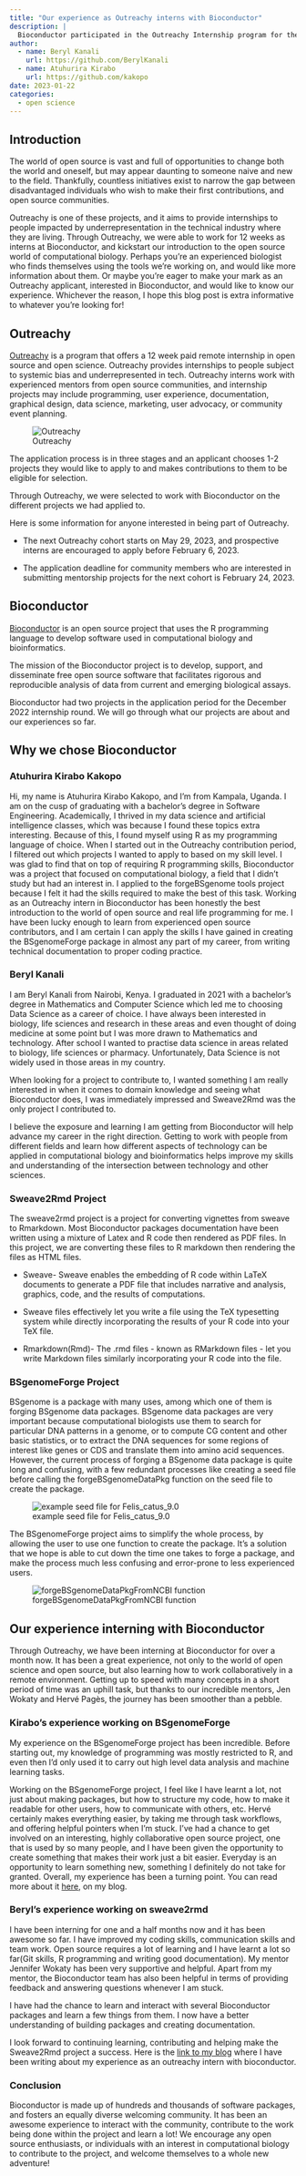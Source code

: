 ```yaml
---
title: "Our experience as Outreachy interns with Bioconductor"
description: |
  Bioconductor participated in the Outreachy Internship program for the December 2022 cohort. Our interns share their experience working on their various projects and   bioconductor in general.
author:
  - name: Beryl Kanali
    url: https://github.com/BerylKanali
  - name: Atuhurira Kirabo 
    url: https://github.com/kakopo
date: 2023-01-22
categories:
  - open science
---
```


## Introduction

The world of open source is vast and full of opportunities to change both the world and oneself, but may appear daunting to someone naive and new to the field. Thankfully, countless initiatives exist to narrow the gap between disadvantaged individuals who wish to make their first contributions, and open source communities. 

Outreachy is one of these projects, and it aims to provide internships to people impacted by underrepresentation in the technical industry where they are living. Through Outreachy, we were able to work for 12 weeks as interns at Bioconductor, and kickstart our introduction to the open source world of computational biology. Perhaps you're an experienced biologist who finds themselves using the tools we're working on, and would like more information about them. Or maybe you're eager to make your mark as an Outreachy applicant, interested in Bioconductor, and would like to know our experience. Whichever the reason, I hope this blog post is extra informative to whatever you're looking for!

## Outreachy

[Outreachy](https://www.outreachy.org/) is a program that offers a 12 week paid remote internship in open source and open science. Outreachy provides internships to people subject to systemic bias and underrepresented in tech. Outreachy interns work with experienced mentors from open source communities, and internship projects may include programming, user experience, documentation, graphical design, data science, marketing, user advocacy, or community event planning.

![Outreachy](outreachy_homepage.png)

The application process is in three stages and an applicant chooses 1-2 projects they would like to apply to and makes contributions to them to be eligible for selection.

Through Outreachy, we were selected to work with Bioconductor on the different projects we had applied to.

Here is some information for anyone interested in being part of Outreachy.

- The next Outreachy cohort starts on May 29, 2023, and prospective interns are encouraged to apply before February 6, 2023.

- The application deadline for community members who are interested in submitting mentorship projects for the next cohort is February 24, 2023. 

## Bioconductor

[Bioconductor](https://bioconductor.org/) is an open source project that uses the R programming language to develop software used in computational biology and bioinformatics.

The mission of the Bioconductor project is to develop, support, and disseminate free open source software that facilitates rigorous and reproducible analysis of data from current and emerging biological assays.

Bioconductor had two projects in the application period for the December 2022 internship round. We will go through what our projects are about and our experiences so far.

## Why we chose Bioconductor 
### Atuhurira Kirabo Kakopo
Hi, my name is Atuhurira Kirabo Kakopo, and I’m from Kampala, Uganda. I am on the cusp of graduating with a bachelor’s degree in Software Engineering. Academically, I thrived in my data science and artificial intelligence classes, which was because I found these topics extra interesting. Because of this, I found myself using R as my programming language of choice. 
When I started out in the Outreachy contribution period, I filtered out which projects I wanted to apply to based on my skill level. I was glad to find that on top of requiring R programming skills, Bioconductor was a project that focused on computational biology, a field that I didn’t study but had an interest in. I applied to the forgeBSgenome tools project because I felt it had the skills required to make the best of this task.
Working as an Outreachy intern in Bioconductor has been honestly the best introduction to the world of open source and real life programming for me. I have been lucky enough to learn from experienced open source contributors, and I am certain I can apply the skills I have gained in creating the BSgenomeForge package in almost any part of my career, from writing technical documentation to proper coding practice. 

### Beryl Kanali
I am Beryl Kanali from Nairobi, Kenya. I graduated in 2021 with a bachelor’s degree in Mathematics and Computer Science which led me to choosing Data Science as a career of choice. I have always been interested in biology, life sciences and research in these areas and even thought of doing medicine at some point but I was more drawn to Mathematics and technology. After school I wanted to practise data science in areas related to biology, life sciences or pharmacy. Unfortunately, Data Science is not widely used in those areas in my country. 

When looking for a project to contribute to, I wanted something I am really interested in when it comes to domain knowledge and seeing what Bioconductor does, I was immediately impressed and Sweave2Rmd was the only project I contributed to.

I believe the exposure and learning I am getting from Bioconductor will help advance my career in the right direction. Getting to work with people from different fields and learn how different aspects of technology can be applied in computational biology and bioinformatics helps improve my skills and understanding of the intersection between technology and other sciences.

### Sweave2Rmd Project
The sweave2rmd project is a project for converting vignettes from sweave to Rmarkdown. Most Bioconductor packages documentation have been written using a mixture of Latex and R code then rendered as PDF files. In this project, we are converting these files to R markdown then rendering the files as HTML files.

-   Sweave- Sweave enables the embedding of R code within LaTeX documents to generate a PDF file that includes narrative and analysis, graphics, code, and the results of computations.

-   Sweave files effectively let you write a file using the TeX typesetting system while directly incorporating the results of your R code into your TeX file.

-   Rmarkdown(Rmd)- The .rmd files - known as RMarkdown files - let you write Markdown files similarly incorporating your R code into the file.

### BSgenomeForge Project
BSgenome is a package with many uses, among which one of them is forging BSgenome data packages. BSgenome data packages are very important because computational biologists use them to search for particular DNA patterns in a genome, or to compute CG content and other basic statistics, or to extract the DNA sequences for some regions of interest like genes or CDS and translate them into amino acid sequences. However, the current process of forging a BSgenome data package is quite long and confusing, with a few redundant processes like creating a seed file before calling the forgeBSgenomeDataPkg function on the seed file to create the package.

![example seed file for Felis_catus_9.0](seed_file_Felis_catus_9.0.png)

The BSgenomeForge project aims to simplify the whole process, by allowing the user to use one function to create the package. It’s a solution that we hope is able to cut down the time one takes to forge a package, and make the process much less confusing and error-prone to less experienced users.

![forgeBSgenomeDataPkgFromNCBI function](forgeBSgenomeDataPkgFromNCBI.png)

## Our experience interning with Bioconductor
Through Outreachy, we have been interning at Bioconductor for over a month now. It has been a great experience, not only to the world of open science and open source, but also learning how to work collaboratively in a remote environment. Getting up to speed with many concepts in a short period of time was an uphill task, but thanks to our incredible mentors, Jen Wokaty and Hervé Pagès, the journey has been smoother than a pebble. 

### Kirabo’s experience working on BSgenomeForge

My experience on the BSgenomeForge project has been incredible. Before starting out, my knowledge of programming was mostly restricted to R, and even then I’d only used it to carry out high level data analysis and machine learning tasks.

Working on the BSgenomeForge project, I feel like I have learnt a lot, not just about making packages, but how to structure my code, how to make it readable for other users, how to communicate with others, etc. Hervé certainly makes everything easier, by taking me through task workflows, and offering helpful pointers when I’m stuck. I’ve had a chance to get involved on an interesting, highly collaborative open source project, one that is used by so many people, and I have been given the opportunity to create something that makes their work just a bit easier. Everyday is an opportunity to learn something new, something I definitely do not take for granted. Overall, my experience has been a turning point. You can read more about it [here](https://kakopo.wordpress.com/), on my blog.

### Beryl’s experience working on sweave2rmd

I have been interning for one and a half months now and it has been awesome so far. I have improved my coding skills, communication skills and team work. Open source requires a lot of learning and I have learnt a lot so far(Git skills, R programming and writing good documentation). My mentor Jennifer Wokaty has been very supportive and helpful. Apart from my mentor, the Bioconductor team has also been helpful in terms of providing feedback and answering questions whenever I am stuck.

I have had the chance to learn and interact with several Bioconductor packages and learn a few things from them. I now have a better understanding of building packages and creating documentation. 

I look forward to continuing learning, contributing and helping make the Sweave2Rmd project a success. Here is the [link to my blog](https://dev.to/berylkanali) where I have been writing about my experience as an outreachy intern with bioconductor.

### Conclusion
Bioconductor is made up of hundreds and thousands of software packages, and fosters an equally diverse welcoming community. It has been an awesome experience to interact with the community, contribute to the work being done within the project and learn a lot! We encourage any open source enthusiasts, or individuals with an interest in computational biology to contribute to the project, and welcome themselves to a whole new adventure!

